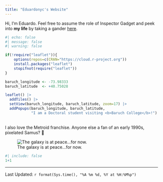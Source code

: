 ```yaml
---
title: "Eduardonyc's Website"
---
```


Hi, I'm Eduardo. Feel free to assume the role of Inspector Gadget and peek into **my life** by taking a gander [here](https://www.eduardoalarcon.co).

```r
#| echo: false
#| message: false
#| warning: false

if(!require("leaflet")){
    options(repos=c(CRAN="https://cloud.r-project.org"))
    install.packages("leaflet")
    stopifnot(require("leaflet"))
}

baruch_longitude <- -73.98333
baruch_latitude  <- +40.75028

leaflet() |>
  addTiles() |>
  setView(baruch_longitude, baruch_latitude, zoom=17) |>
  addPopups(baruch_longitude, baruch_latitude, 
            "I am a Doctoral student visiting <b>Baruch College</b>!")
```
<br>
I also love the Metroid franchise. Anyone else a fan of an early 1990s, pixelated Samus? 🤔

![The galaxy is at peace...for now.](https://1.bp.blogspot.com/-8LBE3YkM-vI/WxgCkHGNEwI/AAAAAAAADDE/Mod521rmCDU0o2cveat2l0vJOVFZAYDSwCLcBGAs/s1600/Metroid%2Bgifgifsgif%2B%2B8.gif.gif)

```r
#| include: false
1+1
```
--------------
Last Updated: `r format(Sys.time(), "%A %m %d, %Y at %H:%M%p")`